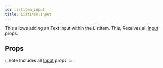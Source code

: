 ```yaml
---
id: listitem_input
title: ListItem.Input
---
```



This allows adding an Text Input within the ListItem.
This, Receives all [Input](Input.mdx#props) props.

## Props

:::note
Includes all [Input](input#props) props.
:::
